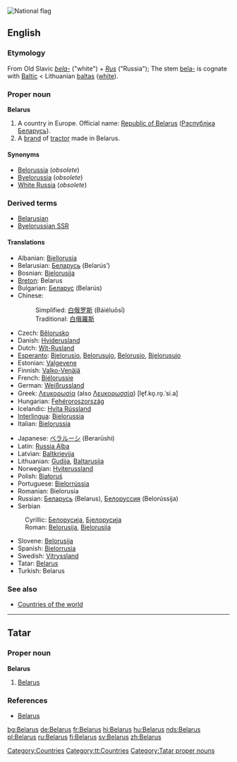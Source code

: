 [[Image:Flag of Belarus.svg|thumb|National flag]]
{{see|Bélarus}}
==English==
{{wikipedia}}
===Etymology===
From Old Slavic ''[[bela-]]'' ("white") + ''[[Rus]]'' ("Russia"); The stem [[bela-]] is cognate with [[Baltic]] < Lithuanian [[baltas]] ([[white]]).

===Proper noun===
'''Belarus'''
# A country in Europe. Official name: [[Republic of Belarus]] ([[Рэспублiка Беларусь]]).
# A [[brand]] of [[tractor]] made in Belarus.

====Synonyms====
*[[Belorussia]] (''obsolete'')
*[[Byelorussia]] (''obsolete'')
*[[White Russia]] (''obsolete'')

===Derived terms===
*[[Belarusian]]
*[[Byelorussian SSR]]

====Translations====
{{top}}
*Albanian: [[Bjellorusia]] {{f}}
*Belarusian: [[Беларусь]] (Belarús’) {{f}}
*Bosnian: [[Bjelorusija]] {{f}}
*[[Breton]]: Belarus
*Bulgarian: [[Беларус]] (Belarús)
*Chinese:
*:Simplified: [[白俄罗斯]] (Báiéluōsī)
*:Traditional: [[白俄羅斯]]
*Czech: [[Bělorusko]]
*Danish: [[Hviderusland]]
*Dutch: [[Wit-Rusland]]
*[[Esperanto]]: [[Bjelorusio]], [[Belorusujo]], [[Belorusio]], [[Bjelorusujo]]
*Estonian: [[Valgevene]]
*Finnish: [[Valko-Venäjä]]
*French: [[Biélorussie]] {{f}}
*German: [[Weißrussland]] {{n}}
*Greek: [[Λευκορωσία]] (also [[Λευκορωσσία]]) [le̞f.ko̞.ro̞.ˈsi.a] {{f}}
*Hungarian: [[Fehéroroszország]]
*Icelandic: [[Hvíta Rússland]]
*[[Interlingua]]: [[Bielorussia]]
*Italian: [[Bielorussia]] {{f}}
{{mid}}
*Japanese: [[ベラルーシ]] (Berarūshi)
*Latin: [[Russia Alba]] {{f}}
*Latvian: [[Baltkrievija]]
*Lithuanian: [[Gudija]], [[Baltarusija]]
*Norwegian: [[Hviterussland]]
*Polish: [[Białoruś]]
*Portuguese: [[Bielorrússia]] {{f}}
*Romanian: Bielorusia
*Russian: [[Беларусь]] (Belarus), [[Белоруссия]] (Belorússija) {{f}}
*Serbian
:Cyrillic: [[Белорусија]], [[Бјелорусија]] {{f}}
:Roman: [[Belorusija]], [[Bjelorusija]] {{f}}
*Slovene: [[Belorusija]] {{f}}
*Spanish: [[Bielorrusia]] {{f}}
*Swedish: [[Vitryssland]]
*Tatar: [[Belarus#Tatar|Belarus]]
*Turkish: Belarus
{{bottom}}

===See also===
*[[Countries of the world]]

----
==Tatar==
===Proper noun===
'''Belarus'''
#[[Belarus#english|Belarus]]
===References===
*[http://www.azatliq.org/analysis/analysis/tb/2003/01/DDA0CF86-7A2F-4437-9318-7D9222190578.asp Belarus]

[[Category:Countries]]
[[Category:tt:Countries]]
[[Category:Tatar proper nouns]]

[[bg:Belarus]]
[[de:Belarus]]
[[fr:Belarus]]
[[hi:Belarus]]
[[hu:Belarus]]
[[nds:Belarus]]
[[pl:Belarus]]
[[ru:Belarus]]
[[fi:Belarus]]
[[sv:Belarus]]
[[zh:Belarus]]